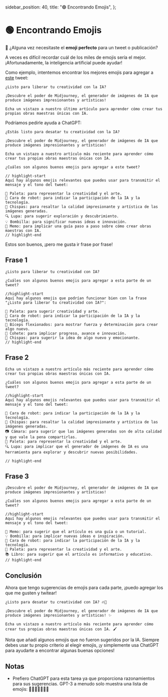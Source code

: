   sidebar_position: 40,
  title: "🟢 Encontrando Emojis",
};

# 🟢 Encontrando Emojis

🤔 ¿Alguna vez necesitaste el **emoji perfecto** para un tweet o publicación?

A veces es difícil recordar cuál de los miles de emojis sería el mejor. ¡Afortunadamente, la inteligencia artificial puede ayudar!

Como ejemplo, intentemos encontrar los mejores emojis para agregar a [este](https://twitter.com/learnprompting/status/1631786358330085382) tweet:

```text
¿Listo para liberar tu creatividad con la IA?

¡Descubre el poder de Midjourney, el generador de imágenes de IA que produce imágenes impresionantes y artísticas!

Echa un vistazo a nuestro último artículo para aprender cómo crear tus propias obras maestras únicas con IA.
```

Podríamos pedirle ayuda a ChatGPT:

```text
¿Estás listo para desatar tu creatividad con la IA?

¡Descubre el poder de Midjourney, el generador de imágenes de IA que produce imágenes impresionantes y artísticas!

Echa un vistazo a nuestro artículo más reciente para aprender cómo crear tus propias obras maestras únicas con IA.

¿Cuáles son algunos buenos emojis para agregar a este tweet?

// highlight-start
Aquí hay algunos emojis relevantes que puedes usar para transmitir el mensaje y el tono del tweet:

🎨 Paleta: para representar la creatividad y el arte.
🤖 Cara de robot: para indicar la participación de la IA y la tecnología.
🌟 Chispas: para resaltar la calidad impresionante y artística de las imágenes generadas.
🔍 Lupa: para sugerir exploración y descubrimiento.
💡 Bombilla: para significar nuevas ideas e innovación.
📝 Memo: para implicar una guía paso a paso sobre cómo crear obras maestras con IA.
// highlight-end
```

Estos son buenos, ¡pero me gusta ir frase por frase!

## Frase 1

```text
¿Listo para liberar tu creatividad con IA?

¿Cuáles son algunos buenos emojis para agregar a esta parte de un tweet?

//highlight-start
Aquí hay algunos emojis que podrían funcionar bien con la frase "¿Listo para liberar tu creatividad con IA?":

🎨 Paleta: para sugerir creatividad y arte.
🤖 Cara de robot: para indicar la participación de la IA y la tecnología.
💪 Bíceps flexionados: para mostrar fuerza y determinación para crear algo nuevo.
🚀 Cohete: para implicar progreso, avance e innovación.
🌟 Chispas: para sugerir la idea de algo nuevo y emocionante.
// highlight-end
```

## Frase 2

```text
Echa un vistazo a nuestro artículo más reciente para aprender cómo crear tus propias obras maestras únicas con IA.

¿Cuáles son algunos buenos emojis para agregar a esta parte de un tweet?

//highlight-start
Aquí hay algunos emojis relevantes que puedes usar para transmitir el mensaje y el tono del tweet:

🤖 Cara de robot: para indicar la participación de la IA y la tecnología.
🌟 Chispas: para resaltar la calidad impresionante y artística de las imágenes generadas.
📷 Cámara: para sugerir que las imágenes generadas son de alta calidad y que vale la pena compartirlas.
🎨 Paleta: para representar la creatividad y el arte.
🔍 Lupa: para implicar que el generador de imágenes de IA es una herramienta para explorar y descubrir nuevas posibilidades.

// highlight-end
```

## Frase 3

```text
¡Descubre el poder de Midjourney, el generador de imágenes de IA que produce imágenes impresionantes y artísticas!

¿Cuáles son algunos buenos emojis para agregar a esta parte de un tweet?

//highlight-start
Aquí hay algunos emojis relevantes que puedes usar para transmitir el mensaje y el tono del tweet:

📝 Memo: para sugerir que el artículo es una guía o un tutorial.
💡 Bombilla: para implicar nuevas ideas e inspiración.
🤖 Cara de robot: para indicar la participación de la IA y la tecnología.
🎨 Paleta: para representar la creatividad y el arte.
📚 Libro: para sugerir que el artículo es informativo y educativo.
// highlight-end
```

## Conclusión

Ahora que tengo sugerencias de emojis para cada parte, ¡puedo agregar los que me gusten y twitear!

```text
¿Listo para desatar tu creatividad con IA? 🔥🎨

¡Descubre el poder de Midjourney, el generador de imágenes de IA que produce imágenes impresionantes y artísticas! ✨

Echa un vistazo a nuestro artículo más reciente para aprender cómo crear tus propias obras maestras únicas con IA. 🖌️
```

Nota que añadí algunos emojis que no fueron sugeridos por la IA. Siempre debes usar tu propio criterio al elegir emojis, ¡y simplemente usa ChatGPT para ayudarte a encontrar algunas buenas opciones!

## Notas

- Prefiero ChatGPT para esta tarea ya que proporciona razonamientos para sus sugerencias. GPT-3 a menudo solo muestra una lista de emojis: 🤩😎🤩🤩😃😃💪
